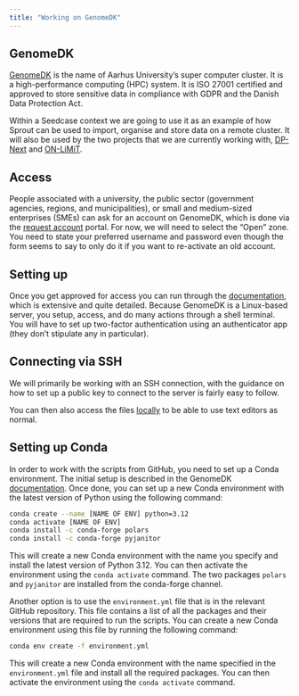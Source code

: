 ```yaml
---
title: "Working on GenomeDK"
---
```


## GenomeDK

[GenomeDK](https://genome.au.dk) is the name of Aarhus University's
super computer cluster. It is a high-performance computing (HPC) system.
It is ISO 27001 certified and approved to store sensitive data in
compliance with GDPR and the Danish Data Protection Act.

Within a Seedcase context we are going to use it as an example of how
Sprout can be used to import, organise and store data on a remote
cluster. It will also be used by the two projects that we are currently
working with, [DP-Next](https://dp-next.github.io) and
[ON-LiMiT](https://on-limit.github.io).

## Access

People associated with a university, the public sector (government
agencies, regions, and municipalities), or small and medium-sized
enterprises (SMEs) can ask for an account on GenomeDK, which is done via
the [request
account](https://console.genome.au.dk/user-requests/create/) portal. For
now, we will need to select the "Open" zone. You need to state your
preferred username and password even though the form seems to say to
only do it if you want to re-activate an old account.

## Setting up

Once you get approved for access you can run through the
[documentation](https://genome.au.dk/docs/), which is extensive and
quite detailed. Because GenomeDK is a Linux-based server, you setup,
access, and do many actions through a shell terminal. You will have to
set up two-factor authentication using an authenticator app (they don't
stipulate any in particular).

## Connecting via SSH

We will primarily be working with an SSH connection, with the guidance
on how to set up a public key to connect to the server is fairly easy to
follow.

You can then also access the files
[locally](https://genome.au.dk/docs/working-with-data/#mounting) to be
able to use text editors as normal.

## Setting up Conda

In order to work with the scripts from GitHub, you need to set up a
Conda environment. The initial setup is described in the GenomeDK
[documentation](https://genome.au.dk/docs/getting-started/). Once done,
you can set up a new Conda environment with the latest version of Python
using the following command:

``` bash
conda create --name [NAME OF ENV] python=3.12
conda activate [NAME OF ENV]
conda install -c conda-forge polars
conda install -c conda-forge pyjanitor
```

This will create a new Conda environment with the name you specify and
install the latest version of Python 3.12. You can then activate the
environment using the `conda activate` command. The two packages
`polars` and `pyjanitor` are installed from the conda-forge channel.

Another option is to use the `environment.yml` file that is in the
relevant GitHub repository. This file contains a list of all the
packages and their versions that are required to run the scripts. You
can create a new Conda environment using this file by running the
following command:

``` bash
conda env create -f environment.yml
```

This will create a new Conda environment with the name specified in the
`environment.yml` file and install all the required packages. You can
then activate the environment using the `conda activate` command.
